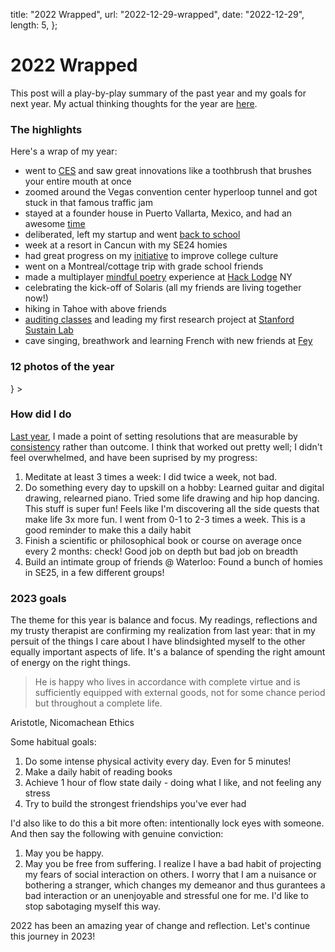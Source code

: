 
  title: "2022 Wrapped",
  url: "2022-12-29-wrapped",
  date: "2022-12-29",
  length: 5,
};

# 2022 Wrapped

This post will a play-by-play summary of the past year and my goals for next year. My actual thinking thoughts for the year are [here](/blog/2022-12-29-reflection).

### The highlights

Here's a wrap of my year:
- went to [CES](https://youtu.be/C3-SXYTrm2k) and saw great innovations like a toothbrush that brushes your entire mouth at once
- zoomed around the Vegas convention center hyperloop tunnel and got stuck in that famous traffic jam
- stayed at a founder house in Puerto Vallarta, Mexico, and had an awesome [time](/blog/2022-02-15-psychedelics)
- deliberated, left my startup and went [back to school](/blog/2022-03-02-school)
- week at a resort in Cancun with my SE24 homies
- had great progress on my [initiative](https://twitter.com/jonxuxu/status/1526023781243924482?s=20&t=Ulggim6XgQ2YhFoSiGN-7g) to improve college culture
- went on a Montreal/cottage trip with grade school friends
- made a multiplayer [mindful poetry](https://solace.vercel.app) experience at [Hack Lodge](https://hacklodge.org) NY
- celebrating the kick-off of Solaris (all my friends are living together now!)
- hiking in Tahoe with above friends
- [auditing classes](/blog/2022-10-19-stanford) and leading my first research project at [Stanford Sustain Lab](https://sustain.stanford.edu)
- cave singing, breathwork and learning French with new friends at [Fey](https://feytopia.com)

### 12 photos of the year

<Carousel autoplay dotPosition="top">
  <Card
    cover={
      <img alt="example" src="/images/2021-12-31-reflection/quarantine.jpg" />
    }
  >
    <Card.Meta description="My mandatory hotel quarantine in Taipei. By the end I actually kind of didn't want to leave. It was so cozy like a womb." />
  </Card>
</Carousel>

<br/>

### How did I do

[Last year](/blog/2021-12-31-reflection), I made a point of setting resolutions that are measurable by [consistency](/blog/2021-06-16-slope) rather than outcome. I think that worked out pretty well; I didn't feel overwhelmed, and have been suprised by my progress:


1. Meditate at least 3 times a week: I did twice a week, not bad.
2. Do something every day to upskill on a hobby: Learned guitar and digital drawing, relearned piano. Tried some life drawing and hip hop dancing. This stuff is super fun! Feels like I'm discovering all the side quests that make life 3x more fun. I went from 0-1 to 2-3 times a week. This is a good reminder to make this a daily habit
3. Finish a scientific or philosophical book or course on average once every 2 months: check! Good job on depth but bad job on breadth
4. Build an intimate group of friends @ Waterloo: Found a bunch of homies in SE25, in a few different groups!


### 2023 goals

The theme for this year is balance and focus. My readings, reflections and my trusty therapist are confirming my realization from last year: that in my persuit of the things I care about I have blindsighted myself to the other equally important aspects of life. It's a balance of spending the right amount of energy on the right things.

> He is happy who lives in accordance with complete virtue and is sufficiently equipped with external goods, not for some chance period but throughout a complete life.

Aristotle, Nicomachean Ethics

Some habitual goals:
1. Do some intense physical activity every day. Even for 5 minutes!
2. Make a daily habit of reading books
3. Achieve 1 hour of flow state daily - doing what I like, and not feeling any stress
4. Try to build the strongest friendships you've ever had

I'd also like to do this a bit more often: intentionally lock eyes with someone. And then say the following with genuine conviction:
1. May you be happy.
2. May you be free from suffering.
I realize I have a bad habit of projecting my fears of social interaction on others. I worry that I am a nuisance or bothering a stranger, which changes my demeanor and thus gurantees a bad interaction or an unenjoyable and stressful one for me. I'd like to stop sabotaging myself this way.

2022 has been an amazing year of change and reflection. Let's continue this journey in 2023!